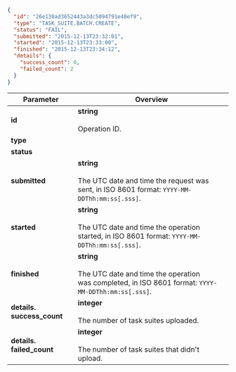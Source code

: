
```json
{
  "id": "26e130ad3652443a3dc5094791e48ef9",
  "type": "TASK_SUITE.BATCH.CREATE",
  "status": "FAIL",
  "submitted": "2015-12-13T23:32:01",
  "started": "2015-12-13T23:33:00",
  "finished": "2015-12-13T23:34:12",
  "details": {
    "success_count": 0,
    "failed_count": 2
  }
}
```

Parameter | Overview
----- | -----
**id** | **string**<br/><br/>    Operation ID.
**type** | <CreateTaskSuiteBatchTable4/>
**status** | <CreateTaskSuiteBatchTable5/>
**submitted** | **string**<br/><br/>    The UTC date and time the request was sent, in ISO 8601 format: `YYYY-MM-DDThh:mm:ss[.sss]`.
**started** | **string**<br/><br/>    The UTC date and time the operation started, in ISO 8601 format: `YYYY-MM-DDThh:mm:ss[.sss]`.
**finished** | **string**<br/><br/>    The UTC date and time the operation was completed, in ISO 8601 format: `YYYY-MM-DDThh:mm:ss[.sss]`.
**details. success_count** | **integer**<br/><br/>    The number of task suites uploaded.
**details. failed_count** | **integer**<br/><br/>    The number of task suites that didn't upload.
